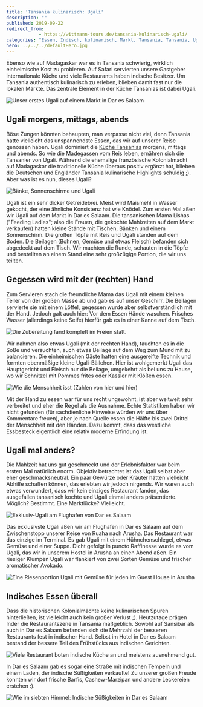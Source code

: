 ```yaml
---
title: 'Tansania kulinarisch: Ugali'
description: ""
published: 2019-09-22
redirect_from: 
            - https://wittmann-tours.de/tansania-kulinarisch-ugali/
categories: "Essen, Indisch, kulinarisch, Markt, Tansania, Tansania, Ugali"
hero: ../../../defaultHero.jpg
---
```

Ebenso wie auf Madagaskar war es in Tansania schwierig, wirklich einheimische Kost zu probieren. Auf Safari servierten unsere Gastgeber internationale Küche und viele Restaurants haben indische Besitzer. Um Tansania authentisch kulinarisch zu erleben, blieben damit fast nur die lokalen Märkte. Das zentrale Element in der Küche Tansanias ist dabei Ugali.

![Unser erstes Ugali auf einem Markt in Dar es Salaam](http://wittmann-tours.de/wp-content/uploads/2019/08/APC_1994-1024x768.jpg)

<!--more-->

## Ugali morgens, mittags, abends

Böse Zungen könnten behaupten, man verpasse nicht viel, denn Tansania hatte vielleicht das unspannendste Essen, das wir auf unserer Reise genossen haben. Ugali dominiert die [Küche Tansanias](https://de.wikipedia.org/wiki/Ugali) morgens, mittags und abends. So wie die Madegassen vom Reis leben, ernähren sich die Tansanier von Ugali. Während die ehemalige französische Kolonialmacht auf Madagaskar die traditionelle Küche überaus positiv ergänzt hat, blieben die Deutschen und Engländer Tansania kulinarische Highlights schuldig ;). Aber was ist es nun, dieses Ugali?

![Bänke, Sonnenschirme und Ugali](http://wittmann-tours.de/wp-content/uploads/2019/08/CW-20180831-133706-8484-1024x683.jpg)

Ugali ist ein sehr dicker Getreidebrei. Meist wird Maismehl in Wasser gekocht, der eine ähnliche Konsistenz hat wie Knödel. Zum ersten Mal aßen wir Ugali auf dem Markt in Dar es Salaam. Die tansanischen Mama Lishas ("Feeding Ladies"; also die Frauen, die gekochte Mahlzeiten auf dem Markt verkaufen) hatten kleine Stände mit Tischen, Bänken und einem Sonnenschirm. Die großen Töpfe mit Reis und Ugali standen auf dem Boden. Die Beilagen (Bohnen, Gemüse und etwas Fleisch) befanden sich abgedeckt auf dem Tisch. Wir machten die Runde, schauten in die Töpfe und bestellten an einem Stand eine sehr großzügige Portion, die wir uns teilten.

## Gegessen wird mit der (rechten) Hand

Zum Servieren stach die freundliche Mama das Ugali mit einem kleinen Teller von der großen Masse ab und gab es auf unser Geschirr. Die Beilagen servierte sie mit einem Löffel, gegessen wurde aber selbstverständlich mit der Hand. Jedoch galt auch hier: Vor dem Essen Hände waschen. Frisches Wasser (allerdings keine Seife) hierfür gab es in einer Kanne auf dem Tisch.

![Die Zubereitung fand komplett im Freien statt.](http://wittmann-tours.de/wp-content/uploads/2019/08/CW-20180831-133713-8485-1024x683.jpg)

Wir nahmen also etwas Ugali (mit der rechten Hand), tauchten es in die Soße und versuchten, auch etwas Beilage auf dem Weg zum Mund mit zu balancieren. Die einheimischen Gäste hatten eine ausgereifte Technik und formten ebenmäßige kleine Ugali-Bällchen. Hier ist wohlgemerkt Ugali das Hauptgericht und Fleisch nur die Beilage, umgekehrt als bei uns zu Hause, wo wir Schnitzel mit Pommes frites oder Kassler mit Klößen essen.

![Wie die Menschheit isst (Zahlen von hier und hier)](http://wittmann-tours.de/wp-content/uploads/2019/08/Wie-die-Welt-isst-1024x631.jpg)![]()![]()

Mit der Hand zu essen war für uns recht ungewohnt, ist aber weltweit sehr verbreitet und eher die Regel als die Ausnahme. Echte Statistiken haben wir nicht gefunden (für sachdienliche Hinweise würden wir uns über Kommentare freuen), aber je nach Quelle essen die Hälfte bis zwei Drittel der Menschheit mit den Händen. Dazu kommt, dass das westliche Essbesteck eigentlich eine relativ moderne Erfindung ist.

## Ugali mal anders?

Die Mahlzeit hat uns gut geschmeckt und der Erlebnisfaktor war beim ersten Mal natürlich enorm. Objektiv betrachtet ist das Ugali selbst aber eher geschmacksneutral. Ein paar Gewürze oder Kräuter hätten vielleicht Abhilfe schaffen können, das erlebten wir jedoch nirgends. Wir waren auch etwas verwundert, dass wir kein einziges Restaurant fanden, das ausgefallen tansanisch kochte und Ugali einmal anders präsentierte. Möglich? Bestimmt. Eine Marktlücke? Vielleicht.

![Exklusiv-Ugali am Flughafen von Dar es Salaam](http://wittmann-tours.de/wp-content/uploads/2019/08/APC_2027-1024x768.jpg)

Das exklusivste Ugali aßen wir am Flughafen in Dar es Salaam auf dem Zwischenstopp unserer Reise von Ruaha nach Arusha. Das Restaurant war das einzige im Terminal. Es gab Ugali mit einem Hühnchenschlegel, etwas Gemüse und einer Suppe. Dicht gefolgt in puncto Raffinesse wurde es vom Ugali, das wir in unserem Hostel in Arusha an einen Abend aßen. Ein riesiger Klumpen Ugali war flankiert von zwei Sorten Gemüse und frischer aromatischer Avokado.

![Eine Riesenportion Ugali mit Gemüse für jeden im Guest House in Arusha](http://wittmann-tours.de/wp-content/uploads/2019/08/APC_2032-1024x768.jpg)

## Indisches Essen überall

Dass die historischen Kolonialmächte keine kulinarischen Spuren hinterließen, ist vielleicht auch kein großer Verlust ;). Heutzutage prägen Inder die Restaurantszene in Tansania maßgeblich. Sowohl auf Sansibar als auch in Dar es Salaam befanden sich die Mehrzahl der besseren Restaurants fest in indischer Hand. Selbst im Hotel in Dar es Salaam bestand der bessere Teil des Frühstücks aus indischen Gerichten.

![Viele Restaurant boten indische Küche an und meistens ausnehmend gut.](http://wittmann-tours.de/wp-content/uploads/2019/08/APC_1978-1024x768.jpg)

In Dar es Salaam gab es sogar eine Straße mit indischen Tempeln und einem Laden, der indische Süßigkeiten verkaufte! Zu unserer großen Freude konnten wir dort frische Barfis, Cashew-Marzipan und andere Leckereien erstehen :).

![Wie im siebten Himmel: Indische Süßigkeiten in Dar es Salaam](http://wittmann-tours.de/wp-content/uploads/2019/08/CW-20180901-115823-8530-1024x683.jpg)
